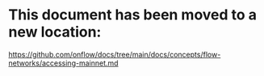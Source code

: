 # This document has been moved to a new location:

https://github.com/onflow/docs/tree/main/docs/concepts/flow-networks/accessing-mainnet.md
